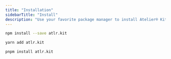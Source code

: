 ```yaml
---
title: "Installation"
sidebarTitle: "Install"
description: "Use your favorite package manager to install Atelier® Kit."
---
```


<CodeGroup>

```sh npm
npm install --save atlr.kit
```

```sh yarn
yarn add atlr.kit
```

```sh pnpm
pnpm install atlr.kit
```

</CodeGroup>
